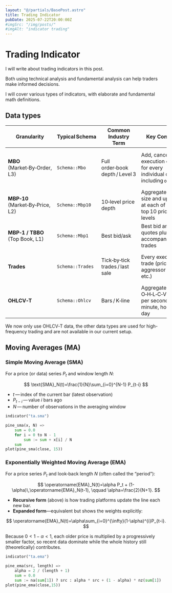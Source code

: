 ```yaml
---
layout: "@/partials/BasePost.astro"
title: Trading Indicator
pubDate: 2025-07-22T20:00:00Z
#imgSrc: "/img/posts/"
#imgAlt: "indicator trading"
---
```


# Trading Indicator

I will write about trading indicators in this post.

Both using technical analysis and fundamental analysis can help traders make informed decisions.

I will cover various types of indicators, with elaborate and fundamental math definitions.

## Data types

| Granularity                      | Typical Schema   | Common Industry Term            | Key Contents                                                                       | Typical Uses                                          |
| -------------------------------- | ---------------- | ------------------------------- | ---------------------------------------------------------------------------------- | ----------------------------------------------------- |
| **MBO** (Market‑By‑Order, L3)    | `Schema::Mbo`    | Full order‑book depth / Level 3 | Add, cancel, and execution events for every individual order, including `order_id` | Market making, trade‑match replay, liquidity research |
| **MBP‑10** (Market‑By‑Price, L2) | `Schema::Mbp10`  | 10‑level price depth            | Aggregated order size and updates at each of the top 10 price levels               | Order‑book dynamics, arbitrage modeling               |
| **MBP‑1 / TBBO** (Top Book, L1)  | `Schema::Mbp1`   | Best bid/ask                    | Best bid and ask quotes plus accompanying trades                                   | Basic quote display, NBBO comparison                  |
| **Trades**                       | `Schema::Trades` | Tick‑by‑tick trades / last sale | Every executed trade (price, size, aggressor side, etc.)                           | Price‑volume analysis, VWAP, trade‑driven strategies  |
| **OHLCV‑T**                      | `Schema::Ohlcv`  | Bars / K‑line                   | Aggregated O‑H‑L‑C‑V data per second, minute, hour, or day                         | Backtesting, charting, low‑frequency signals          |

We now only use OHLCV‑T data, the other data types are used for high-frequency trading and are not available in our current setup.

## Moving Averages (MA)

### Simple Moving Average (SMA)

For a price (or data) series $P_t$ and window length $N$:

$$
\text{SMA}_N(t)=\frac{1}{N}\sum_{i=0}^{N-1} P_{t-i}
$$

- $t$ — index of the current bar (latest observation)
- $P_{t-i}$ — value $i$ bars ago
- $N$ — number of observations in the averaging window

```python
indicator("ta.sma")

pine_sma(x, N) =>
    sum = 0.0
    for i = 0 to N - 1
        sum := sum + x[i] / N
    sum
plot(pine_sma(close, 15))
```

### Exponentially Weighted Moving Average (EMA)

For a price series $P_t$ and look‑back length $N$ (often called the “period”):

$$
\operatorname{EMA}_N(t)=\alpha P_t + (1-\alpha)\,\operatorname{EMA}_N(t-1),
\qquad
\alpha=\frac{2}{N+1}.
$$

- **Recursive form** (above) is how trading platforms update the line each new bar.
- **Expanded form**—equivalent but shows the weights explicitly:

$$
\operatorname{EMA}_N(t)=\alpha\sum_{i=0}^{\infty}(1-\alpha)^{i}P_{t-i}.
$$

Because $0 < 1-\alpha < 1$, each older price is multiplied by a progressively smaller factor, so recent data dominate while the whole history still (theoretically) contributes.

```python
indicator("ta.ema")

pine_ema(src, length) =>
    alpha = 2 / (length + 1)
    sum = 0.0
    sum := na(sum[1]) ? src : alpha * src + (1 - alpha) * nz(sum[1])
plot(pine_ema(close,15))
```
